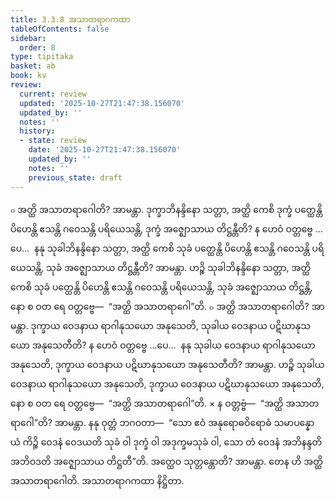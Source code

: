 ```yaml
---
title: 3.3.8 အသာတရာဂကထာ
tableOfContents: false
sidebar:
  order: 8
type: tipitaka
basket: ab
book: kv
review:
  current: review
  updated: '2025-10-27T21:47:38.156070'
  updated_by: ''
  notes: ''
  history:
  - state: review
    date: '2025-10-27T21:47:38.156070'
    updated_by: ''
    notes: ''
    previous_state: draft
---
```



<ReviewStatus review={frontmatter.review} showDetails={true} />

<HypothesisAnnotation frontmatter={frontmatter} />

<DynamicBreadcrumb />

<Division number="674" book="kv" e="ch" v="32" p="352">

<Paragraph number="2180" book="kv">
๐ အတ္ထိ အသာတရာဂေါတိ? အာမန္တာ. ဒုက္ခာဘိနန္ဒိနော သတ္တာ, အတ္ထိ ကေစိ ဒုက္ခံ ပတ္ထေန္တိ ပိဟေန္တိ ဧသန္တိ ဂဝေသန္တိ ပရိယေသန္တိ, ဒုက္ခံ အဇ္ဈောသာယ တိဋ္ဌန္တီတိ? န ဟေဝံ ဝတ္တဗ္ဗေ …ပေ…  နနု သုခါဘိနန္ဒိနော သတ္တာ, အတ္ထိ ကေစိ သုခံ ပတ္ထေန္တိ ပိဟေန္တိ ဧသန္တိ ဂဝေသန္တိ ပရိယေသန္တိ, သုခံ အဇ္ဈောသာယ တိဋ္ဌန္တီတိ? အာမန္တာ. ဟဉ္စိ သုခါဘိနန္ဒိနော သတ္တာ, အတ္ထိ ကေစိ သုခံ ပတ္ထေန္တိ ပိဟေန္တိ ဧသန္တိ ဂဝေသန္တိ ပရိယေသန္တိ, သုခံ အဇ္ဈောသာယ တိဋ္ဌန္တိ, နော စ ဝတ ရေ ဝတ္တဗ္ဗေ—  “အတ္ထိ အသာတရာဂေါ”တိ.
</Paragraph>

<Paragraph number="2181" book="kv">
๐ အတ္ထိ အသာတရာဂေါတိ? အာမန္တာ. ဒုက္ခာယ ဝေဒနာယ ရာဂါနုသယော အနုသေတိ, သုခါယ ဝေဒနာယ ပဋိဃာနုသယော အနုသေတီတိ? န ဟေဝံ ဝတ္တဗ္ဗေ …ပေ…  နနု သုခါယ ဝေဒနာယ ရာဂါနုသယော အနုသေတိ, ဒုက္ခာယ ဝေဒနာယ ပဋိဃာနုသယော အနုသေတီတိ? အာမန္တာ. ဟဉ္စိ သုခါယ ဝေဒနာယ ရာဂါနုသယော အနုသေတိ, ဒုက္ခာယ ဝေဒနာယ ပဋိဃာနုသယော အနုသေတိ, နော စ ဝတ ရေ ဝတ္တဗ္ဗေ—  “အတ္ထိ အသာတရာဂေါ”တိ.
</Paragraph>

</Division>
<Division number="675" book="kv" e="ch" v="32" p="352">

<Paragraph number="2182" book="kv">
× န ဝတ္တဗ္ဗံ—  “အတ္ထိ အသာတရာဂေါ”တိ? အာမန္တာ. နနု ဝုတ္တံ ဘဂဝတာ—  “သော ဧဝံ အနုရောဓဝိရောဓံ သမာပန္နော ယံ ကိဉ္စိ ဝေဒနံ ဝေဒယတိ သုခံ ဝါ ဒုက္ခံ ဝါ အဒုက္ခမသုခံ ဝါ, သော တံ ဝေဒနံ အဘိနန္ဒတိ အဘိဝဒတိ အဇ္ဈောသာယ တိဋ္ဌတီ”တိ. အတ္ထေဝ သုတ္တန္တောတိ? အာမန္တာ. တေန ဟိ အတ္ထိ အသာတရာဂေါတိ.

</Paragraph>
</Division>

<Paragraph number="2183" type="center" book="kv">
အသာတရာဂကထာ နိဋ္ဌိတာ.
</Paragraph>